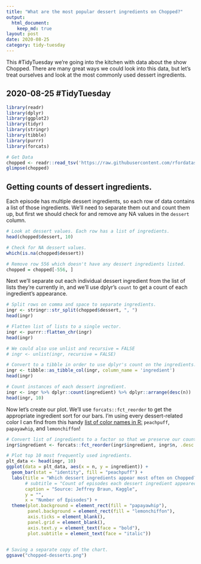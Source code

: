 ```yaml
---
title: "What are the most popular dessert ingredients on Chopped?"
output:
  html_document:
    keep_md: true
layout: post
date: 2020-08-25
category: tidy-tuesday
---
```


This #TidyTuesday we're going into the kitchen with data about the show Chopped. There are many great ways we could look into this data, but let's treat ourselves and look at the most commonly used dessert ingredients.
<!--more-->

## 2020-08-25 #TidyTuesday

```r
library(readr)
library(dplyr)
library(ggplot2)
library(tidyr)
library(stringr)
library(tibble)
library(purrr)
library(forcats)

```


```r
# Get Data
chopped <- readr::read_tsv('https://raw.githubusercontent.com/rfordatascience/tidytuesday/master/data/2020/2020-08-25/chopped.tsv')
glimpse(chopped)

```

## Getting counts of dessert ingredients.

Each episode has multiple dessert ingredients, so each row of data contains a list of those ingredients. We'll need to separate them out and count them up, but first we should check for and remove any NA values in the `dessert` column.
```r
# Look at dessert values. Each row has a list of ingredients.
head(chopped$dessert, 10)

# Check for NA dessert values.
which(is.na(chopped$dessert))

# Remove row 556 which doesn't have any dessert ingredients listed.
chopped = chopped[-556, ]
```

Next we'll separate out each individual dessert ingredient from the list of lists they're currently in, and we'll use dplyr's `count` to get a count of each ingredient's appearance.
```r
# Split rows on comma and space to separate ingredients.
ingr <- stringr::str_split(chopped$dessert, ", ")
head(ingr)

# Flatten list of lists to a single vector.
ingr <- purrr::flatten_chr(ingr)
head(ingr)

# We could also use unlist and recursive = FALSE
# ingr <- unlist(ingr, recursive = FALSE)

# Convert to a tibble in order to use dplyr's count on the ingredients.
ingr <- tibble::as_tibble_col(ingr, column_name = 'ingredient')
head(ingr)

# Count instances of each dessert ingredient.
ingr <- ingr %>% dplyr::count(ingredient) %>% dplyr::arrange(desc(n))
head(ingr, 10)
```

Now let's create our plot. We'll use `forcats::fct_reorder` to get the appropriate ingredient sort for our bars. I'm using every dessert-related color I can find from this handy [list of color names in R:](http://www.stat.columbia.edu/~tzheng/files/Rcolor.pdf) `peachpuff`, `papayawhip`, and `lemonchiffon`!
```r
# Convert list of ingredients to a factor so that we preserve our count descending ordering for our chart.
ingr$ingredient <- forcats::fct_reorder(ingr$ingredient, ingr$n, .desc = FALSE)

# Plot top 10 most frequently used ingredients.
plt_data <- head(ingr, 10)
ggplot(data = plt_data, aes(x = n, y = ingredient)) +
  geom_bar(stat = "identity", fill = "peachpuff") +
  labs(title = "Which dessert ingredients appear most often on Chopped?",
       # subtitle = "Count of episodes each dessert ingredient appeared on.",
       caption = "Source: Jeffrey Braun, Kaggle",
       y = "",
       x = "Number of Episodes") +
  theme(plot.background = element_rect(fill = "papayawhip"),
        panel.background = element_rect(fill = "lemonchiffon"),
        axis.ticks = element_blank(),
        panel.grid = element_blank(),
        axis.text.y = element_text(face = "bold"),
        plot.subtitle = element_text(face = "italic"))
  
```

```r
# Saving a separate copy of the chart.
ggsave("chopped-desserts.png")
```


